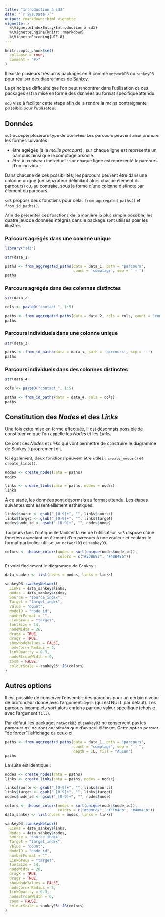 ```yaml
---
title: "Introduction à sd3"
date: "`r Sys.Date()`"
output: rmarkdown::html_vignette
vignette: >
  %\VignetteIndexEntry{Introduction à sd3}
  %\VignetteEngine{knitr::rmarkdown}
  %\VignetteEncoding{UTF-8}
---
```


```r
knitr::opts_chunk$set(
  collapse = TRUE,
  comment = "#>"
)
```

Il existe plusieurs très bons packages en R comme `networkD3` ou `sankeyD3` pour réaliser des diagrammes de Sankey.

La principale difficulté que l'on peut rencontrer dans l'utilisation de ces packages est la mise en forme des données au format spécifique attendu.

`sd3` vise à faciliter cette étape afin de la rendre la moins contraignante possible pour l'utilisateur. 

## Données

`sd3` accepte plusieurs type de données. Les parcours peuvent ainsi prendre les formes suivantes :

* être agrégés (à la *maille parcours*) : sur chaque ligne est représenté un parcours ainsi que le comptage associé.
* être à un niveau individuel : sur chaque ligne est représenté le parcours d'un individu ;

Dans chacune de ces possibilités, les parcours peuvent être dans une colonne unique (un séparateur délimitant alors chaque élément du parcours) ou, au contraire, sous la forme d'une colonne distincte par élément du parcours.

`sd3` propose deux fonctions pour cela : `from_aggregated_paths()` et `from_id_paths()`.

Afin de présenter ces fonctions de la manière la plus simple possible, les quatre jeux de données intégrés dans le package sont utilisés pour les illustrer.

### Parcours agrégés dans une colonne unique

```r
library("sd3")

str(data_1)

paths <- from_aggregated_paths(data = data_1, path = "parcours",
                               count = "comptage", sep = " - ")
paths
```

### Parcours agrégés dans des colonnes distinctes

```r
str(data_2)

cols <- paste0("contact_", 1:5)

paths <- from_aggregated_paths(data = data_2, cols = cols, count = "comptage")
paths
```

### Parcours individuels dans une colonne unique

```r
str(data_3)

paths <- from_id_paths(data = data_3, path = "parcours", sep = "-")
paths
```

### Parcours individuels dans des colonnes distinctes

```r
str(data_4)

cols <- paste0("contact_", 1:5)

paths <- from_id_paths(data = data_4, cols = cols)
paths
```

## Constitution des *Nodes* et des *Links*

Une fois cette mise en forme effectuée, il est désormais possible de constituer ce que l'on appelle les *Nodes* et les *Links*.

Ce sont ces *Nodes* et *Links* qui vont permettre de construire le diagramme de Sankey à proprement dit.

Ici également, deux fonctions peuvent être utiles : `create_nodes()` et `create_links()`.

```r
nodes <- create_nodes(data = paths)
nodes
```

```r
links <- create_links(data = paths, nodes = nodes)
links
```

À ce stade, les données sont désormais au format attendu. Les étapes suivantes sont essentiellement esthétiques.

```r
links$source <- gsub("_[0-9]+", "", links$source)
links$target <- gsub("_[0-9]+", "", links$target)
nodes$node_id <- gsub("_[0-9]+", "", nodes$node)
```

Toujours dans l'optique de faciliter la vie de l'utilisateur, `sd3` dispose d'une fonction associant un élément d'un parcours à une couleur et ce dans le format particulier utilisé par `networkD3` et `sankeyD3`.

```r
colors <- choose_colors(nodes = sort(unique(nodes$node_id)),
                        colors = c("#50BE87", "#4BB4E6"))
```

Et voici finalement le diagramme de Sankey :

```r
data_sankey <- list(nodes = nodes, links = links)

sankeyD3::sankeyNetwork(
  Links = data_sankey$links,
  Nodes = data_sankey$nodes,
  Source = "source_index",
  Target = "target_index",
  Value = "count",
  NodeID = "node_id",
  numberFormat = "",
  LinkGroup = "target",
  fontSize = 14,
  nodeWidth = 26,
  dragX = TRUE,
  dragY = TRUE,
  showNodeValues = FALSE,
  nodeCornerRadius = 5,
  linkOpacity = 0.3,
  nodeStrokeWidth = 0,
  zoom = FALSE,
  colourScale = sankeyD3::JS(colors)
)
```

## Autres options

Il est possible de conserver l'ensemble des parcours pour un certain niveau de profondeur donné avec l'argument `depth` (qui est NULL par défaut). Les parcours incomplets sont alors enrichis par une valeur spécifique (choisie avec l'argument `fill`).

Par défaut, les packages `networkD3` et `sankeyD3` ne conservent pas les parcours qui ne sont constitués que d'un seul élément. Cette option permet "de forcer" l'affichage de ceux-ci.

```r
paths <- from_aggregated_paths(data = data_1, path = "parcours",
                               count = "comptage", sep = " - ",
                               depth = 1L, fill = "Aucun")
paths
```

La suite est identique :

```r
nodes <- create_nodes(data = paths)
links <- create_links(data = paths, nodes = nodes)

links$source <- gsub("_[0-9]+", "", links$source)
links$target <- gsub("_[0-9]+", "", links$target)
nodes$node_id <- gsub("_[0-9]+", "", nodes$node)

colors <- choose_colors(nodes = sort(unique(nodes$node_id)),
                        colors = c("#50BE87", "#FFB4E6", "#4BB4E6"))
data_sankey <- list(nodes = nodes, links = links)

sankeyD3::sankeyNetwork(
  Links = data_sankey$links,
  Nodes = data_sankey$nodes,
  Source = "source_index",
  Target = "target_index",
  Value = "count",
  NodeID = "node_id",
  numberFormat = "",
  LinkGroup = "target",
  fontSize = 14,
  nodeWidth = 26,
  dragX = TRUE,
  dragY = TRUE,
  showNodeValues = FALSE,
  nodeCornerRadius = 5,
  linkOpacity = 0.3,
  nodeStrokeWidth = 0,
  zoom = FALSE,
  colourScale = sankeyD3::JS(colors)
)
```
